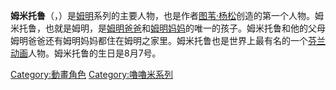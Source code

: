 {{无来源|time=2010-11-08T16:33:25+00:00}}
{{Infobox character
| name        = 
| series      = [[姆明|姆明]]
| image       = [[File:Muumipeikko.jpg|200px]]
| caption     =
| first       = {{link-en|The Moomins and the Great Flood|The Moomins and the Great Flood}}
| last        = 
| cause       = 
| creator     = [[图苇·杨松|图苇·杨松]]
| portrayer   = 
| voice = {{flagicon|JPN}} [[岸田今日子|岸田今日子]] / [[高山南|高山南]] / [[野島健兒|野島健兒]] / [[户松遥|户松遥]] / [[寺島惇太|寺島惇太]]<br /> {{flagicon|TWN}} [[孫若瑜|孫若瑜]] / [[呂佩玉|呂佩玉]] / [[馮友薇|馮友薇]] / [[賀世芳|賀世芳]] / [[雷碧文|雷碧文]] /	[[胡鎮璽|胡鎮璽]]
| episode     = 
| nickname    = 
| alias       = 
| species     = 
| gender      = 男
| age         = 
| born        = 
| death       = 
| specialty   = 
| occupation  = 
| family      = 姆明爸爸<br />姆明妈妈
| spouse      = 
| significantother = 
| children    = 
| relatives   = 
| residence   =
| religion    =
| nationality =
}}
'''姆米托鲁'''（{{lang-sv|Mumintrollet}}，{{lang-fi|Muumipeikko}}）是[[姆明|姆明]]系列的主要人物，也是作者[[图苇·杨松|图苇·杨松]]创造的第一个人物。姆米托鲁，也就是姆明，是[[姆明爸爸|姆明爸爸]]和[[姆明妈妈|姆明妈妈]]的唯一的孩子。姆米托鲁和他的父母姆明爸爸还有姆明妈妈都住在姆明之家里。姆米托鲁也是世界上最有名的一个[[芬兰动画|芬兰动画]]人物。姆米托鲁的生日是8月7号。

{{嚕嚕米系列}}
{{DEFAULTSORT:Mumintrollet}}
[[Category:動畫角色|Category:動畫角色]]
[[Category:嚕嚕米系列|Category:嚕嚕米系列]]